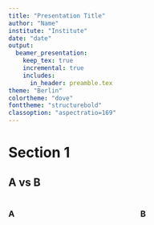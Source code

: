 ```yaml
---
title: "Presentation Title"
author: "Name"
institute: "Institute"
date: "date"
output:
  beamer_presentation:
    keep_tex: true
    incremental: true
    includes:
      in_header: preamble.tex
theme: "Berlin"
colortheme: "dove"
fonttheme: "structurebold"
classoption: "aspectratio=169"
---
```


# Section 1

## A vs B
::: columns

:::: column
### A 
\begin{itemize}
\item<1-> Item A1
\item<3-> Item A2
\end{itemize}
::::

:::: column
### B 
\begin{itemize}
\item<2-> Item A1
\item<4-> Item A2
\end{itemize}
::::

:::
